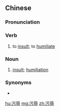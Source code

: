 ==Chinese==
{{zh-forms|t2=汙辱}}

===Pronunciation===
{{zh-pron
|m=wū辱
|c=wu1 juk6
|h=pfs=vû-yu̍k
|mn=qz,tp,xm:ù-lio̍k/kh,zz:ù-jio̍k
|cat=v
}}

===Verb===
{{zh-verb}}

# to [[insult]]; to [[humiliate]]

===Noun===
{{zh-noun}}

# [[insult]]; [[humiliation]]

===Synonyms===
* {{zh-l|侮辱}}

[[hu:污辱]]
[[mg:污辱]]
[[zh:污辱]]